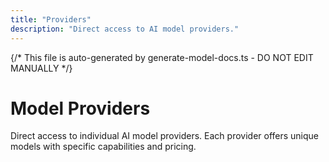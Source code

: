 ```yaml
---
title: "Providers"
description: "Direct access to AI model providers."
---
```


{/* This file is auto-generated by generate-model-docs.ts - DO NOT EDIT MANUALLY */}


# Model Providers

Direct access to individual AI model providers. Each provider offers unique models with specific capabilities and pricing.

<CardGrid>
    <CardGridItem
      title="OpenAI"
      description="31 models"
      href="/models/providers/openai"
      logo="https://models.dev/logos/openai.svg"
    />    <CardGridItem
      title="Anthropic"
      description="19 models"
      href="/models/providers/anthropic"
      logo="https://models.dev/logos/anthropic.svg"
    />    <CardGridItem
      title="Google"
      description="24 models"
      href="/models/providers/google"
      logo="https://models.dev/logos/google.svg"
    />    <CardGridItem
      title="DeepSeek"
      description="2 models"
      href="/models/providers/deepseek"
      logo="https://models.dev/logos/deepseek.svg"
    />    <CardGridItem
      title="Groq"
      description="17 models"
      href="/models/providers/groq"
      logo="https://models.dev/logos/groq.svg"
    />    <CardGridItem
      title="Mistral"
      description="19 models"
      href="/models/providers/mistral"
      logo="https://models.dev/logos/mistral.svg"
    />    <CardGridItem
      title="xAI"
      description="20 models"
      href="/models/providers/xai"
      logo="https://models.dev/logos/xai.svg"
    />    <CardGridItem
      title="Alibaba"
      description="39 models"
      href="/models/providers/alibaba"
      logo="https://models.dev/logos/alibaba.svg"
    />    <CardGridItem
      title="Alibaba (China)"
      description="61 models"
      href="/models/providers/alibaba-cn"
      logo="https://models.dev/logos/alibaba-cn.svg"
    />    <CardGridItem
      title="Baseten"
      description="3 models"
      href="/models/providers/baseten"
      logo="https://models.dev/logos/baseten.svg"
    />    <CardGridItem
      title="Cerebras"
      description="4 models"
      href="/models/providers/cerebras"
      logo="https://models.dev/logos/cerebras.svg"
    />    <CardGridItem
      title="Chutes"
      description="31 models"
      href="/models/providers/chutes"
      logo="https://models.dev/logos/chutes.svg"
    />    <CardGridItem
      title="Cortecs"
      description="11 models"
      href="/models/providers/cortecs"
      logo="https://models.dev/logos/cortecs.svg"
    />    <CardGridItem
      title="Deep Infra"
      description="4 models"
      href="/models/providers/deepinfra"
      logo="https://models.dev/logos/deepinfra.svg"
    />    <CardGridItem
      title="FastRouter"
      description="14 models"
      href="/models/providers/fastrouter"
      logo="https://models.dev/logos/fastrouter.svg"
    />    <CardGridItem
      title="Fireworks AI"
      description="10 models"
      href="/models/providers/fireworks-ai"
      logo="https://models.dev/logos/fireworks-ai.svg"
    />    <CardGridItem
      title="GitHub Models"
      description="55 models"
      href="/models/providers/github-models"
      logo="https://models.dev/logos/github-models.svg"
    />    <CardGridItem
      title="Hugging Face"
      description="14 models"
      href="/models/providers/huggingface"
      logo="https://models.dev/logos/huggingface.svg"
    />    <CardGridItem
      title="Inception"
      description="2 models"
      href="/models/providers/inception"
      logo="https://models.dev/logos/inception.svg"
    />    <CardGridItem
      title="Inference"
      description="9 models"
      href="/models/providers/inference"
      logo="https://models.dev/logos/inference.svg"
    />    <CardGridItem
      title="Llama"
      description="7 models"
      href="/models/providers/llama"
      logo="https://models.dev/logos/llama.svg"
    />    <CardGridItem
      title="LMStudio"
      description="3 models"
      href="/models/providers/lmstudio"
      logo="https://models.dev/logos/lmstudio.svg"
    />    <CardGridItem
      title="LucidQuery AI"
      description="2 models"
      href="/models/providers/lucidquery"
      logo="https://models.dev/logos/lucidquery.svg"
    />    <CardGridItem
      title="ModelScope"
      description="7 models"
      href="/models/providers/modelscope"
      logo="https://models.dev/logos/modelscope.svg"
    />    <CardGridItem
      title="Moonshot AI"
      description="3 models"
      href="/models/providers/moonshotai"
      logo="https://models.dev/logos/moonshotai.svg"
    />    <CardGridItem
      title="Moonshot AI (China)"
      description="3 models"
      href="/models/providers/moonshotai-cn"
      logo="https://models.dev/logos/moonshotai-cn.svg"
    />    <CardGridItem
      title="Morph"
      description="3 models"
      href="/models/providers/morph"
      logo="https://models.dev/logos/morph.svg"
    />    <CardGridItem
      title="Nebius AI Studio"
      description="15 models"
      href="/models/providers/nebius"
      logo="https://models.dev/logos/nebius.svg"
    />    <CardGridItem
      title="Nvidia"
      description="16 models"
      href="/models/providers/nvidia"
      logo="https://models.dev/logos/nvidia.svg"
    />    <CardGridItem
      title="OpenCode Zen"
      description="14 models"
      href="/models/providers/opencode"
      logo="https://models.dev/logos/opencode.svg"
    />    <CardGridItem
      title="Perplexity"
      description="4 models"
      href="/models/providers/perplexity"
      logo="https://models.dev/logos/perplexity.svg"
    />    <CardGridItem
      title="Requesty"
      description="13 models"
      href="/models/providers/requesty"
      logo="https://models.dev/logos/requesty.svg"
    />    <CardGridItem
      title="Scaleway"
      description="13 models"
      href="/models/providers/scaleway"
      logo="https://models.dev/logos/scaleway.svg"
    />    <CardGridItem
      title="submodel"
      description="9 models"
      href="/models/providers/submodel"
      logo="https://models.dev/logos/submodel.svg"
    />    <CardGridItem
      title="Synthetic"
      description="22 models"
      href="/models/providers/synthetic"
      logo="https://models.dev/logos/synthetic.svg"
    />    <CardGridItem
      title="Together AI"
      description="6 models"
      href="/models/providers/togetherai"
      logo="https://models.dev/logos/togetherai.svg"
    />    <CardGridItem
      title="Upstage"
      description="2 models"
      href="/models/providers/upstage"
      logo="https://models.dev/logos/upstage.svg"
    />    <CardGridItem
      title="Venice AI"
      description="13 models"
      href="/models/providers/venice"
      logo="https://models.dev/logos/venice.svg"
    />    <CardGridItem
      title="Vultr"
      description="5 models"
      href="/models/providers/vultr"
      logo="https://models.dev/logos/vultr.svg"
    />    <CardGridItem
      title="Weights &amp; Biases"
      description="10 models"
      href="/models/providers/wandb"
      logo="https://models.dev/logos/wandb.svg"
    />    <CardGridItem
      title="Z.AI"
      description="5 models"
      href="/models/providers/zai"
      logo="https://models.dev/logos/zai.svg"
    />    <CardGridItem
      title="Z.AI Coding Plan"
      description="5 models"
      href="/models/providers/zai-coding-plan"
      logo="https://models.dev/logos/zai-coding-plan.svg"
    />    <CardGridItem
      title="ZenMux"
      description="18 models"
      href="/models/providers/zenmux"
      logo="https://models.dev/logos/zenmux.svg"
    />    <CardGridItem
      title="Zhipu AI"
      description="5 models"
      href="/models/providers/zhipuai"
      logo="https://models.dev/logos/zhipuai.svg"
    />    <CardGridItem
      title="Zhipu AI Coding Plan"
      description="5 models"
      href="/models/providers/zhipuai-coding-plan"
      logo="https://models.dev/logos/zhipuai-coding-plan.svg"
    />
</CardGrid>